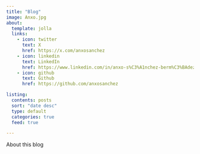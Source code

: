 ```yaml
---
title: "Blog"
image: Anxo.jpg
about:
  template: jolla
  links:
    - icon: twitter
      text: X
      href: https://x.com/anxosanchez
    - icon: linkedin
      text: LinkedIn
      href: https://www.linkedin.com/in/anxo-s%C3%A1nchez-berm%C3%BAdez-79086321/
    - icon: github
      text: Github
      href: https://github.com/anxosanchez

listing:
  contents: posts
  sort: "date desc"
  type: default
  categories: true
  feed: true

---
```


About this blog


